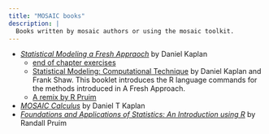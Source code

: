 ```yaml
---
title: "MOSAIC books"
description: |
  Books written by mosaic authors or using the mosaic toolkit.
---
```


* [*Statistical Modeling a Fresh Appraoch*](https://dtkaplan.github.io/SM2-bookdown/) by Daniel Kaplan
    * [end of chapter exercises](https://www.mosaic-web.org/go/SM2-Problems.pdf)
    * [Statistical Modeling: Computational Technique](https://www.mosaic-web.org/go/SM2-technique/index.html) by Daniel Kaplan and Frank Shaw. This booklet introduces the R language commands for the methods introduced in A Fresh Approach.
    * [A remix by R Pruim](https://statistical-modeling.netlify.app/preface-to-this-electronic-edition.html)
* [*MOSAIC Calculus*](https://dtkaplan.github.io/MC2/) by Daniel T Kaplan
* [*Foundations and Applications of Statistics: An Introduction using R*](https://bookstore.ams.org/amstext-28/) by Randall Pruim